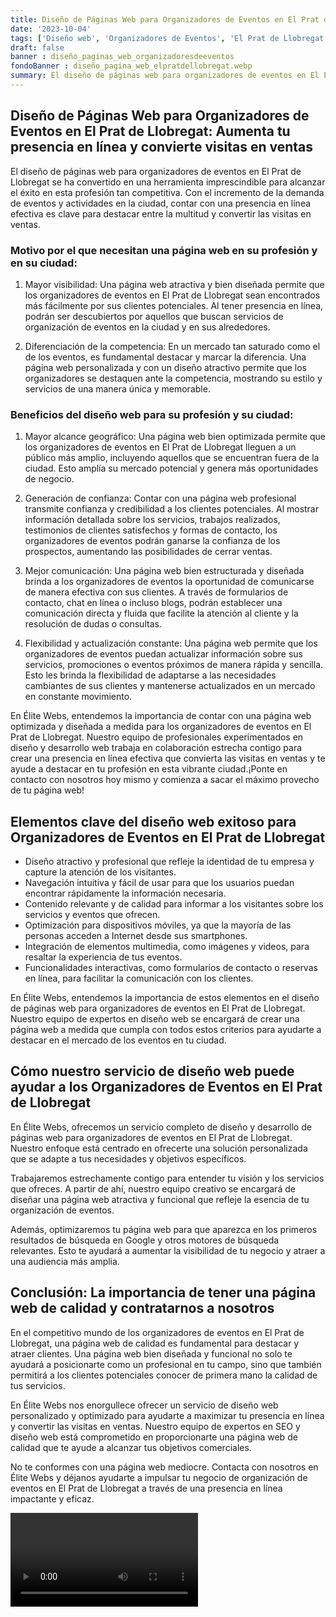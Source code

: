 ```yaml
---
title: Diseño de Páginas Web para Organizadores de Eventos en El Prat de Llobregat
date: '2023-10-04'
tags: ['Diseño web', 'Organizadores de Eventos', 'El Prat de Llobregat']
draft: false
banner : diseño_paginas_web_organizadoresdeeventos
fondoBanner : diseño_pagina_web_elpratdellobregat.webp
summary: El diseño de páginas web para organizadores de eventos en El Prat de Llobregat se ha convertido en una herramienta imprescindible para alcanzar el éxito en esta profesión tan competitiva. Con el incremento de la demanda de eventos y actividades en la ciudad, contar con una presencia en línea efectiva es clave para destacar entre la multitud y convertir las visitas en ventas.
---
```


## Diseño de Páginas Web para Organizadores de Eventos en El Prat de Llobregat: Aumenta tu presencia en línea y convierte visitas en ventas

El diseño de páginas web para organizadores de eventos en El Prat de Llobregat se ha convertido en una herramienta imprescindible para alcanzar el éxito en esta profesión tan competitiva. Con el incremento de la demanda de eventos y actividades en la ciudad, contar con una presencia en línea efectiva es clave para destacar entre la multitud y convertir las visitas en ventas.

### Motivo por el que necesitan una página web en su profesión y en su ciudad:

1. Mayor visibilidad: Una página web atractiva y bien diseñada permite que los organizadores de eventos en El Prat de Llobregat sean encontrados más fácilmente por sus clientes potenciales. Al tener presencia en línea, podrán ser descubiertos por aquellos que buscan servicios de organización de eventos en la ciudad y en sus alrededores.

2. Diferenciación de la competencia: En un mercado tan saturado como el de los eventos, es fundamental destacar y marcar la diferencia. Una página web personalizada y con un diseño atractivo permite que los organizadores se destaquen ante la competencia, mostrando su estilo y servicios de una manera única y memorable.

### Beneficios del diseño web para su profesión y su ciudad:

1. Mayor alcance geográfico: Una página web bien optimizada permite que los organizadores de eventos en El Prat de Llobregat lleguen a un público más amplio, incluyendo aquellos que se encuentran fuera de la ciudad. Esto amplía su mercado potencial y genera más oportunidades de negocio.

2. Generación de confianza: Contar con una página web profesional transmite confianza y credibilidad a los clientes potenciales. Al mostrar información detallada sobre los servicios, trabajos realizados, testimonios de clientes satisfechos y formas de contacto, los organizadores de eventos podrán ganarse la confianza de los prospectos, aumentando las posibilidades de cerrar ventas.

3. Mejor comunicación: Una página web bien estructurada y diseñada brinda a los organizadores de eventos la oportunidad de comunicarse de manera efectiva con sus clientes. A través de formularios de contacto, chat en línea o incluso blogs, podrán establecer una comunicación directa y fluida que facilite la atención al cliente y la resolución de dudas o consultas.

4. Flexibilidad y actualización constante: Una página web permite que los organizadores de eventos puedan actualizar información sobre sus servicios, promociones o eventos próximos de manera rápida y sencilla. Esto les brinda la flexibilidad de adaptarse a las necesidades cambiantes de sus clientes y mantenerse actualizados en un mercado en constante movimiento.

En Élite Webs, entendemos la importancia de contar con una página web optimizada y diseñada a medida para los organizadores de eventos en El Prat de Llobregat. Nuestro equipo de profesionales experimentados en diseño y desarrollo web trabaja en colaboración estrecha contigo para crear una presencia en línea efectiva que convierta las visitas en ventas y te ayude a destacar en tu profesión en esta vibrante ciudad.¡Ponte en contacto con nosotros hoy mismo y comienza a sacar el máximo provecho de tu página web!

<GifSeo />

<Cta />

## Elementos clave del diseño web exitoso para Organizadores de Eventos en El Prat de Llobregat

- Diseño atractivo y profesional que refleje la identidad de tu empresa y capture la atención de los visitantes.
- Navegación intuitiva y fácil de usar para que los usuarios puedan encontrar rápidamente la información necesaria.
- Contenido relevante y de calidad para informar a los visitantes sobre los servicios y eventos que ofrecen.
- Optimización para dispositivos móviles, ya que la mayoría de las personas acceden a Internet desde sus smartphones.
- Integración de elementos multimedia, como imágenes y videos, para resaltar la experiencia de tus eventos.
- Funcionalidades interactivas, como formularios de contacto o reservas en línea, para facilitar la comunicación con los clientes.

En Élite Webs, entendemos la importancia de estos elementos en el diseño de páginas web para organizadores de eventos en El Prat de Llobregat. Nuestro equipo de expertos en diseño web se encargará de crear una página web a medida que cumpla con todos estos criterios para ayudarte a destacar en el mercado de los eventos en tu ciudad.

## Cómo nuestro servicio de diseño web puede ayudar a los Organizadores de Eventos en El Prat de Llobregat

En Élite Webs, ofrecemos un servicio completo de diseño y desarrollo de páginas web para organizadores de eventos en El Prat de Llobregat. Nuestro enfoque está centrado en ofrecerte una solución personalizada que se adapte a tus necesidades y objetivos específicos.

Trabajaremos estrechamente contigo para entender tu visión y los servicios que ofreces. A partir de ahí, nuestro equipo creativo se encargará de diseñar una página web atractiva y funcional que refleje la esencia de tu organización de eventos.

Además, optimizaremos tu página web para que aparezca en los primeros resultados de búsqueda en Google y otros motores de búsqueda relevantes. Esto te ayudará a aumentar la visibilidad de tu negocio y atraer a una audiencia más amplia.

## Conclusión: La importancia de tener una página web de calidad y contratarnos a nosotros

En el competitivo mundo de los organizadores de eventos en El Prat de Llobregat, una página web de calidad es fundamental para destacar y atraer clientes. Una página web bien diseñada y funcional no solo te ayudará a posicionarte como un profesional en tu campo, sino que también permitirá a los clientes potenciales conocer de primera mano la calidad de tus servicios.

En Élite Webs nos enorgullece ofrecer un servicio de diseño web personalizado y optimizado para ayudarte a maximizar tu presencia en línea y convertir las visitas en ventas. Nuestro equipo de expertos en SEO y diseño web está comprometido en proporcionarte una página web de calidad que te ayude a alcanzar tus objetivos comerciales.

No te conformes con una página web mediocre. Contacta con nosotros en Élite Webs y déjanos ayudarte a impulsar tu negocio de organización de eventos en El Prat de Llobregat a través de una presencia en línea impactante y eficaz.

<Video />

<CtaBot job='Organizadores de Eventos' city='El Prat de Llobregat'/>

<Gmaps query='El Prat de Llobregat+españa+maps' />